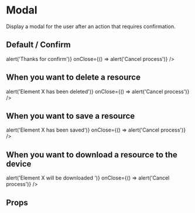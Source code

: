 

<Meta
  title='Components|Organisms/Modal'
  component={Modal}
/>

# Modal

Display a modal for the user after an action that requires
confirmation.

## Default / Confirm

<Preview>
  <Story name='Case confirm'>
    <Modal
      type='confirm'
      message='Are you sure about this? second line?'
      mainFn={() => alert('Thanks for confirm')}
      onClose={() => alert('Cancel process')}
    />
  </Story>
</Preview>

## When you want to delete a resource

<Preview>
  <Story name='Case delete'>
    <Modal
      type='delete'
      message='Are you sure about this? second line?'
      mainFn={() => alert('Element X has been deleted')}
      onClose={() => alert('Cancel process')}
    />
  </Story>
</Preview>

## When you want to save a resource

<Preview>
  <Story name='Case save'>
    <Modal
      type='save'
      message='Are you sure about this? second line?'
      mainFn={() => alert('Element X has been saved')}
      onClose={() => alert('Cancel process')}
    />
  </Story>
</Preview>

## When you want to download a resource to the device

<Preview>
  <Story name='Case download'>
    <Modal
      type='download'
      message='Are you sure about this? second line?'
      mainFn={() => alert('Element X will be downloaded ')}
      onClose={() => alert('Cancel process')}
    />
  </Story>
</Preview>

## Props

<Props of={Modal} />
